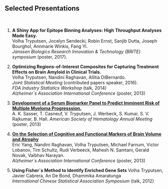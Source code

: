 <br>

## Selected Presentations

<br>

1. **A Shiny App for Epitope Binning Analyses: High Throughput Analyses Made Easy.**   
Volha Tryputsen, Jocelyn Sendecki, Robin Ernst, Sanjib Dutta, Joseph Bourghol, Annmarie Winkis, Fang Yi.  
_Janssen Biologics Research Innovation & Technology (BRITE) symposium_ (poster, 2017).  

2. **Optimizing Regions-of-Interest Composites for Capturing Treatment Effects on Brain Amyloid in Clinical Trials.**   
Volha Tryputsen, Nandini Raghavan, Allitia DiBernardo.  
_Joint Statistical Meeting_ (contributed papers speaker, 2016).  
_FDA Industry Statistics Workshop_ (talk, 2014)  
_Alzheimer`s Association International Conference_ (poster, 2013)

3. [**Development of a Serum Biomarker Panel to Predict Imminent Risk of Multiple Myeloma Progresssion.**](http://www.bloodjournal.org/content/122/21/3115?sso-checked=true)  
A. K. Sasser, T. Casneuf, V. Tryputsen, J. Werbeck, S. Kumar, S. V. Rajkumar, B. Hall. 
_American Society of Hematology Annual Meeting_ (poster, 2013)

4. [**On the Selection of Cognitive and Functional Markers of Brain Volume and Atrophy**](http://www.alzheimersanddementia.com/article/S1552-5260(13)02272-3/abstract)  
Eric Yang, Nandini Raghavan, Volha Tryputsen, Michael Farnum, Victor Lobanov, Tim Schultz, Rudi Verbeeck, Mahesh N. Samtani, Gerald Novak, Vaibhav Narayan.  
_Alzheimer`s Association International Conference_ (poster, 2013)

5. **Using Fisher`s Method to Identify Enriched Gene Sets**
Volha Tryputsen, Javier Cabrera, An De Bond, Dhammika Amaratunga  
_International Chinese Statistical Association Symposium_ (talk, 2012)  

